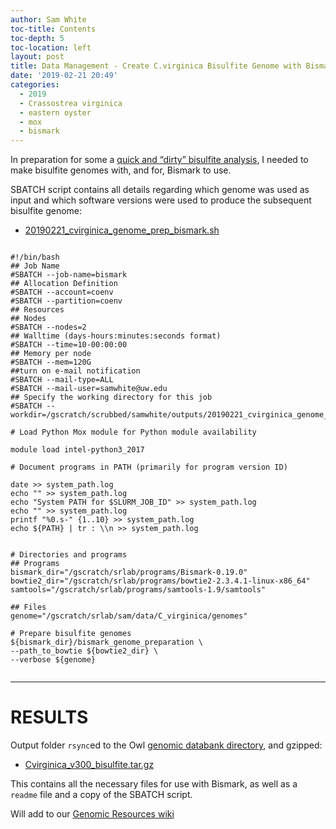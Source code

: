 ```yaml
---
author: Sam White
toc-title: Contents
toc-depth: 5
toc-location: left
layout: post
title: Data Management - Create C.virginica Bisulfite Genome with Bismark on Mox
date: '2019-02-21 20:49'
categories:
  - 2019
  - Crassostrea virginica
  - eastern oyster
  - mox
  - bismark
---
```

In preparation for some a [quick and "dirty" bisulfite analysis](https://github.com/RobertsLab/resources/issues/589), I needed to make bisulfite genomes with, and for, Bismark to use.

SBATCH script contains all details regarding which genome was used as input and which software versions were used to produce the subsequent bisulfite genome:

- [20190221_cvirginica_genome_prep_bismark.sh](http://gannet.fish.washington.edu/Atumefaciens/20190221_cvirginica_genome_prep_bismark/20190221_cvirginica_genome_prep_bismark.sh)

<pre><code>
#!/bin/bash
## Job Name
#SBATCH --job-name=bismark
## Allocation Definition
#SBATCH --account=coenv
#SBATCH --partition=coenv
## Resources
## Nodes
#SBATCH --nodes=2
## Walltime (days-hours:minutes:seconds format)
#SBATCH --time=10-00:00:00
## Memory per node
#SBATCH --mem=120G
##turn on e-mail notification
#SBATCH --mail-type=ALL
#SBATCH --mail-user=samwhite@uw.edu
## Specify the working directory for this job
#SBATCH --workdir=/gscratch/scrubbed/samwhite/outputs/20190221_cvirginica_genome_prep_bismark

# Load Python Mox module for Python module availability

module load intel-python3_2017

# Document programs in PATH (primarily for program version ID)

date >> system_path.log
echo "" >> system_path.log
echo "System PATH for $SLURM_JOB_ID" >> system_path.log
echo "" >> system_path.log
printf "%0.s-" {1..10} >> system_path.log
echo ${PATH} | tr : \\n >> system_path.log


# Directories and programs
## Programs
bismark_dir="/gscratch/srlab/programs/Bismark-0.19.0"
bowtie2_dir="/gscratch/srlab/programs/bowtie2-2.3.4.1-linux-x86_64"
samtools="/gscratch/srlab/programs/samtools-1.9/samtools"

## Files
genome="/gscratch/srlab/sam/data/C_virginica/genomes"

# Prepare bisulfite genomes
${bismark_dir}/bismark_genome_preparation \
--path_to_bowtie ${bowtie2_dir} \
--verbose ${genome}

</code></pre>

---

# RESULTS

Output folder ```rsync```ed to the Owl [genomic databank directory](http://owl.fish.washington.edu/halfshell/genomic-databank/), and gzipped:

- [Cvirginica_v300_bisulfite.tar.gz](http://owl.fish.washington.edu/halfshell/genomic-databank/Cvirginica_v300_bisulfite.tar.gz)

This contains all the necessary files for use with Bismark, as well as a ```readme``` file and a copy of the SBATCH script.

Will add to our [Genomic Resources wiki](https://github.com/RobertsLab/resources/wiki/Genomic-Resources)

